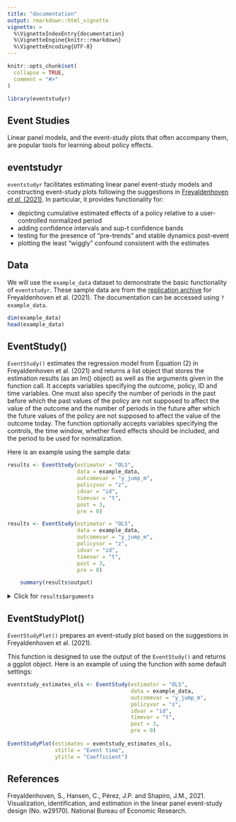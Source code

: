```yaml
---
title: "documentation"
output: rmarkdown::html_vignette
vignette: >
  %\VignetteIndexEntry{documentation}
  %\VignetteEngine{knitr::rmarkdown}
  %\VignetteEncoding{UTF-8}
---
```


```r
knitr::opts_chunk$set(
  collapse = TRUE,
  comment = "#>"
)
```

```r
library(eventstudyr)
```

## Event Studies

Linear panel models, and the event-study plots that often accompany them, are popular tools for learning about policy effects. 
 
## eventstudyr

`eventstudyr` facilitates estimating linear panel event-study models and constructing event-study plots following the suggestions in [Freyaldenhoven _et al._ (2021)](https://www.nber.org/system/files/working_papers/w29170/w29170.pdf). In particular, it provides functionality for:

* depicting cumulative estimated effects of a policy relative to a user-controlled normalized period
* adding confidence intervals and sup-t confidence bands
* testing for the presence of "pre-trends" and stable dynamics post-event
* plotting the least "wiggly" confound consistent with the estimates
 
## Data

We will use the `example_data` dataset to demonstrate the basic functionality of `eventstudyr`. These sample data are from the [replication archive](https://data.nber.org/data-appendix/w29170/) for Freyaldenhoven et al. (2021). The documentation can be accessed using `?example_data`.
 
```r

dim(example_data)
head(example_data)
```


## EventStudy()

`EventStudy()` estimates the regression model from Equation (2) in Freyaldenhoven et al. (2021) and returns a list object that stores the estimation results (as an lm() object) as well as the arguments given in the function call. It accepts variables specifying the outcome, policy, ID and time variables. One must also specify the number of periods in the past before which the past values of the policy are not supposed to affect the value of the outcome and the number of periods in the future after which the future values of the policy are not supposed to affect the value of the outcome today. The function optionally accepts variables specifying the controls, the time window, whether fixed effects should be included, and the period to be used for normalization.

Here is an example using the sample data:

```r
results <- EventStudy(estimator = "OLS",
                      data = example_data,
                      outcomevar = "y_jump_m",
                      policyvar = "z",
                      idvar = "id",
                      timevar = "t",
                      post = 3,
                      pre = 0)
```
```r
results <- EventStudy(estimator = "OLS",
                      data = example_data,
                      outcomevar = "y_jump_m",
                      policyvar = "z",
                      idvar = "id",
                      timevar = "t",
                      post = 3,
                      pre = 0)
```
```r
    summary(results$output)
```
<details>
  <summary>Click for `results$arguments`</summary>
  ```r
  ## Estimator
  results$arguments$estimator
  
  ## Data
  results$arguments$data[1:5,]
  
  ## Variables
  results$arguments$outcomevar
  results$arguments$outcomevar
  results$arguments$policyvar
  results$arguments$idvar
  results$arguments$timevar
  results$arguments$controls
  
  ## Proxies
  results$arguments$proxy
  results$arguments$proxyIV
  
  ## Fixed Effects
  results$arguments$FE
  results$arguments$TFE
  
  ## Periods
  results$arguments$post
  results$arguments$overidpost
  results$arguments$pre
  results$arguments$overidpre
  
  ## Normalization
  results$arguments$normalize
  results$arguments$normalization_column
  
  ## Cluster
  results$arguments$cluster
  
  ## Eventstudy Coefficient
  results$arguments$eventstudy_coefficients
  ```
</details>

## EventStudyPlot()
`EventStudyPlot()` prepares an event-study plot based on the suggestions in Freyaldenhoven et al. (2021).

This function is designed to use the output of the `EventStudy()` and returns a ggplot object. Here is an example of using the function with some default settings:

```r
eventstudy_estimates_ols <- EventStudy(estimator = "OLS",
                                       data = example_data,
                                       outcomevar = "y_jump_m",
                                       policyvar = "z",
                                       idvar = "id",
                                       timevar = "t",
                                       post = 3,
                                       pre = 0)
 
EventStudyPlot(estimates = eventstudy_estimates_ols,
               xtitle = "Event time",
               ytitle = "Coefficient")
```

## References

Freyaldenhoven, S., Hansen, C., Pérez, J.P. and Shapiro, J.M., 2021. Visualization, identification, and estimation in the linear panel event-study design (No. w29170). National Bureau of Economic Research.
